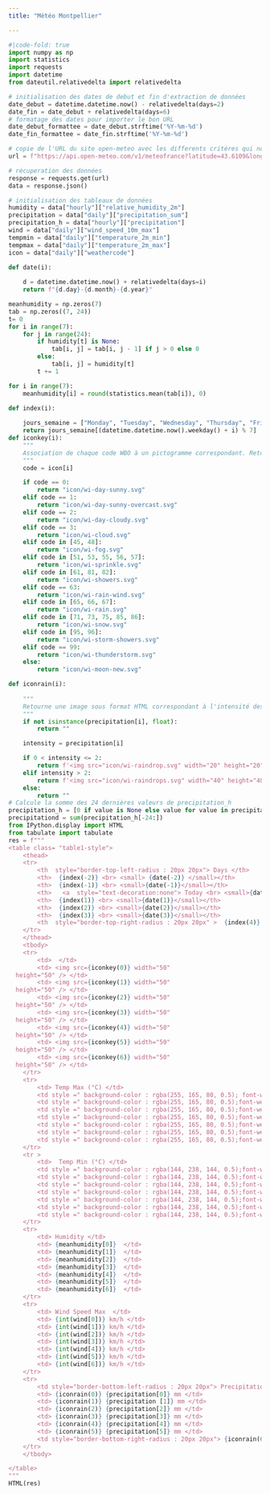 ```yaml
---
title: "Météo Montpellier"

---
```

```python
#|code-fold: true
import numpy as np
import statistics
import requests
import datetime
from dateutil.relativedelta import relativedelta

# initialisation des dates de debut et fin d'extraction de données
date_debut = datetime.datetime.now() - relativedelta(days=2)
date_fin = date_debut + relativedelta(days=6)
# formatage des dates pour importer le bon URL
date_debut_formattee = date_debut.strftime('%Y-%m-%d') 
date_fin_formattee = date_fin.strftime('%Y-%m-%d')  

# copie de l'URL du site open-meteo avec les differents critères qui nous interessent
url = f"https://api.open-meteo.com/v1/meteofrance?latitude=43.6109&longitude=3.8763&hourly=temperature_2m,,relative_humidity_2m,precipitation&daily=weathercode,temperature_2m_max,temperature_2m_min,wind_speed_10m_max,precipitation_sum&timezone=Europe%2FLondon&start_date={date_debut_formattee}&end_date={date_fin_formattee}"

# récuperation des données
response = requests.get(url)
data = response.json()

# initialisation des tableaux de données
humidity = data["hourly"]["relative_humidity_2m"]
precipitation = data["daily"]["precipitation_sum"]
precipitation_h = data["hourly"]["precipitation"]
wind = data["daily"]["wind_speed_10m_max"]
tempmin = data["daily"]["temperature_2m_min"]
tempmax = data["daily"]["temperature_2m_max"]
icon = data["daily"]["weathercode"]

def date(i):
    
    d = datetime.datetime.now() + relativedelta(days=i)
    return f"{d.day}-{d.month}-{d.year}"

meanhumidity = np.zeros(7)
tab = np.zeros((7, 24))
t= 0
for i in range(7):
    for j in range(24):
        if humidity[t] is None:
            tab[i, j] = tab[i, j - 1] if j > 0 else 0
        else:
            tab[i, j] = humidity[t]
        t += 1

for i in range(7):
    meanhumidity[i] = round(statistics.mean(tab[i]), 0)    

def index(i):
    
    jours_semaine = ["Monday", "Tuesday", "Wednesday", "Thursday", "Friday", "Saturday", "Sunday"]
    return jours_semaine[(datetime.datetime.now().weekday() + i) % 7]  
def iconkey(i):
    """
    Association de chaque code WBO à un pictogramme correspondant. Retourne le chemin d'accès au pictogramme par une chaîne de caractères. Version daily.
    """
    code = icon[i]

    if code == 0:
        return "icon/wi-day-sunny.svg"
    elif code == 1:
        return "icon/wi-day-sunny-overcast.svg"
    elif code == 2:
        return "icon/wi-day-cloudy.svg"
    elif code == 3:
        return "icon/wi-cloud.svg"
    elif code in [45, 48]:
        return "icon/wi-fog.svg"
    elif code in [51, 53, 55, 56, 57]:
        return "icon/wi-sprinkle.svg"
    elif code in [61, 81, 82]:
        return "icon/wi-showers.svg"
    elif code == 63:
        return "icon/wi-rain-wind.svg"
    elif code in [65, 66, 67]:
        return "icon/wi-rain.svg"
    elif code in [71, 73, 75, 85, 86]:
        return "icon/wi-snow.svg"
    elif code in [95, 96]:
        return "icon/wi-storm-showers.svg"
    elif code == 99:
        return "icon/wi-thunderstorm.svg"
    else:
        return "icon/wi-moon-new.svg"

def iconrain(i):
    
    """
    Retourne une image sous format HTML correspondant à l'intensité des précipitations.
    """
    if not isinstance(precipitation[i], float):
        return ""

    intensity = precipitation[i]

    if 0 < intensity <= 2:
        return f'<img src="icon/wi-raindrop.svg" width="20" height="20" />'
    elif intensity > 2:
        return f'<img src="icon/wi-raindrops.svg" width="40" height="40" />'
    else:
        return ""  
# Calcule la somme des 24 dernières valeurs de precipitation_h
precipitation_h = [0 if value is None else value for value in precipitation_h]
precipitationd = sum(precipitation_h[-24:])        
from IPython.display import HTML
from tabulate import tabulate
res = f"""
<table class= "table1-style">
    <thead>
    <tr>  
        <th  style="border-top-left-radius : 20px 20px"> Days </th>
        <th>  {index(-2)} <br> <small> {date(-2)} </small></th>
        <th>  {index(-1)} <br> <small>{date(-1)}</small></th>
        <th>   <a  style="text-decoration:none"> Today <br> <small>{date(0)}</small> </a></th>
        <th>  {index(1)} <br> <small>{date(1)}</small></th>
        <th>  {index(2)} <br> <small>{date(2)}</small></th>
        <th>  {index(3)} <br> <small>{date(3)}</small></th>
        <th  style="border-top-right-radius : 20px 20px" >  {index(4)} <br> <small>{date(4)}</small></th>
    </tr>
    </thead>
    <tbody>
    <tr> 
        <td>  </td>
        <td> <img src={iconkey(0)} width="50"
  height="50" /> </td>
        <td> <img src={iconkey(1)} width="50"
  height="50" /> </td>
        <td> <img src={iconkey(2)} width="50"
  height="50" /> </td>
        <td> <img src={iconkey(3)} width="50"
  height="50" /> </td>
        <td> <img src={iconkey(4)} width="50"
  height="50" /> </td>
        <td> <img src={iconkey(5)} width="50"
  height="50" /> </td>
        <td> <img src={iconkey(6)} width="50"
  height="50" /> </td>
    </tr>
    <tr> 
        <td> Temp Max (°C) </td>
        <td style =" background-color : rgba(255, 165, 80, 0.5); font-weight: bold;" > {tempmax[0]}°C </td>
        <td style =" background-color : rgba(255, 165, 80, 0.5);font-weight: bold;" > {tempmax[1]}°C </td>
        <td style =" background-color : rgba(255, 165, 80, 0.5);font-weight: bold;" > {tempmax[2]}°C </td>
        <td style =" background-color : rgba(255, 165, 80, 0.5);font-weight: bold;" > {tempmax[3]}°C </td>
        <td style =" background-color : rgba(255, 165, 80, 0.5);font-weight: bold;" > {tempmax[4]}°C </td>
        <td style =" background-color : rgba(255, 165, 80, 0.5);font-weight: bold;" > {tempmax[5]}°C </td>
        <td style =" background-color : rgba(255, 165, 80, 0.5);font-weight: bold;" > {tempmax[6]}°C </td>
    </tr>
    <tr > 
        <td>  Temp Min (°C) </td>
        <td style =" background-color : rgba(144, 238, 144, 0.5);font-weight: bold;" > {tempmin[0]}°C </td>
        <td style =" background-color : rgba(144, 238, 144, 0.5);font-weight: bold;" > {tempmin[1]}°C </td>
        <td style =" background-color : rgba(144, 238, 144, 0.5);font-weight: bold;"> {tempmin[2]}°C </td>
        <td style =" background-color : rgba(144, 238, 144, 0.5);font-weight: bold;" > {tempmin[3]}°C </td>
        <td style =" background-color : rgba(144, 238, 144, 0.5);font-weight: bold;" > {tempmin[4]}°C </td>
        <td style =" background-color : rgba(144, 238, 144, 0.5);font-weight: bold;" > {tempmin[5]}°C </td>
        <td style =" background-color : rgba(144, 238, 144, 0.5);font-weight: bold;" > {tempmin[6]}°C </td>
    </tr>
    <tr> 
        <td> Humidity </td>
        <td> {meanhumidity[0]}  </td>
        <td> {meanhumidity[1]}  </td>
        <td> {meanhumidity[2]}  </td>
        <td> {meanhumidity[3]}  </td>
        <td> {meanhumidity[4]}  </td>
        <td> {meanhumidity[5]}  </td>
        <td> {meanhumidity[6]}  </td>
    </tr>
    <tr> 
        <td> Wind Speed Max  </td>
        <td> {int(wind[0])} km/h </td>
        <td> {int(wind[1])} km/h </td>
        <td> {int(wind[2])} km/h </td>
        <td> {int(wind[3])} km/h </td>
        <td> {int(wind[4])} km/h </td>
        <td> {int(wind[5])} km/h </td>
        <td> {int(wind[6])} km/h </td>
    </tr>
    <tr> 
        <td style="border-bottom-left-radius : 20px 20px"> Precipitation </td>
        <td> {iconrain(0)} {precipitation[0]} mm </td>
        <td> {iconrain(1)} {precipitation [1]} mm </td>
        <td> {iconrain(2)} {precipitation[2]} mm </td>
        <td> {iconrain(3)} {precipitation[3]} mm </td>
        <td> {iconrain(4)} {precipitation[4]} mm </td>
        <td> {iconrain(5)} {precipitation[5]} mm </td>
        <td style="border-bottom-right-radius : 20px 20px"> {iconrain(6)} {precipitationd} mm </td>
    </tr>
    </tbody>

</table>
"""
HTML(res)
```
